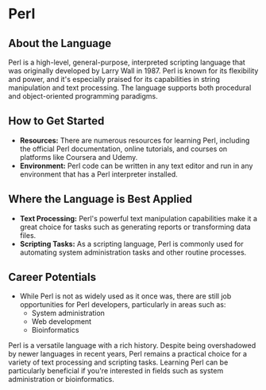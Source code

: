 # Perl

## About the Language

Perl is a high-level, general-purpose, interpreted scripting language that was originally developed by Larry Wall in 1987. Perl is known for its flexibility and power, and it's especially praised for its capabilities in string manipulation and text processing. The language supports both procedural and object-oriented programming paradigms.

## How to Get Started

- **Resources:** There are numerous resources for learning Perl, including the official Perl documentation, online tutorials, and courses on platforms like Coursera and Udemy.
- **Environment:** Perl code can be written in any text editor and run in any environment that has a Perl interpreter installed.

## Where the Language is Best Applied

- **Text Processing:** Perl's powerful text manipulation capabilities make it a great choice for tasks such as generating reports or transforming data files.
- **Scripting Tasks:** As a scripting language, Perl is commonly used for automating system administration tasks and other routine processes.

## Career Potentials

- While Perl is not as widely used as it once was, there are still job opportunities for Perl developers, particularly in areas such as:
  - System administration
  - Web development
  - Bioinformatics

Perl is a versatile language with a rich history. Despite being overshadowed by newer languages in recent years, Perl remains a practical choice for a variety of text processing and scripting tasks. Learning Perl can be particularly beneficial if you're interested in fields such as system administration or bioinformatics.
